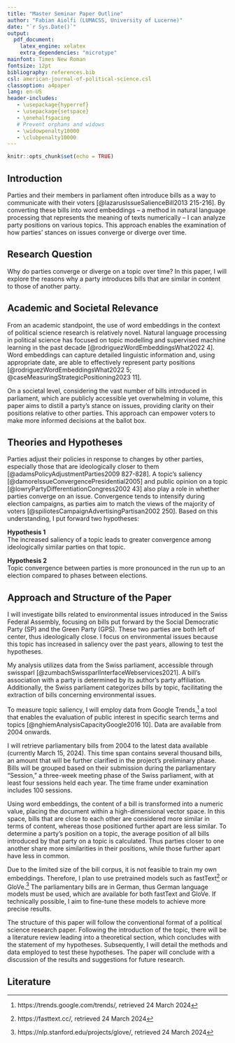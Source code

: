 ```yaml
---
title: "Master Seminar Paper Outline"
author: "Fabian Aiolfi (LUMACSS, University of Lucerne)"
date: "`r Sys.Date()`"
output: 
  pdf_document:
    latex_engine: xelatex
    extra_dependencies: "microtype"
mainfont: Times New Roman
fontsize: 12pt
bibliography: references.bib
csl: american-journal-of-political-science.csl
classoption: a4paper
lang: en-US
header-includes:
   - \usepackage{hyperref}
   - \usepackage{setspace}
   - \onehalfspacing
   # Prevent orphans and widows
   - \widowpenalty10000
   - \clubpenalty10000
---
```


\onehalfspacing

```r
knitr::opts_chunk$set(echo = TRUE)
```

## Introduction
Parties and their members in parliament often introduce bills as a way to communicate with their voters [@lazarusIssueSalienceBill2013 215-216]. By converting these bills into word embeddings – a method in natural language processing that represents the meaning of texts numerically – I can analyze party positions on various topics. This approach enables the examination of how parties’ stances on issues converge or diverge over time.

## Research Question
Why do parties converge or diverge on a topic over time? In this paper, I will explore the reasons why a party introduces bills that are similar in content to those of another party. 

## Academic and Societal Relevance
From an academic standpoint, the use of word embeddings in the context of political science research is relatively novel. Natural language processing in political science has focused on topic modelling and supervised machine learning in the past decade [@rodriguezWordEmbeddingsWhat2022 4]. Word embeddings can capture detailed linguistic information and, using appropriate date, are able to effectively represent party positions [@rodriguezWordEmbeddingsWhat2022 5; @caseMeasuringStrategicPositioning2023 11].

On a societal level, considering the vast number of bills introduced in parliament, which are publicly accessible yet overwhelming in volume, this paper aims to distill a party’s stance on issues, providing clarity on their positions relative to other parties. This approach can empower voters to make more informed decisions at the ballot box.

## Theories and Hypotheses
Parties adjust their policies in response to changes by other parties, especially those that are ideologically closer to them [@adamsPolicyAdjustmentParties2009 827-828]. A topic’s saliency [@damoreIssueConvergencePresidential2005] and public opinion on a topic [@lowryPartyDifferentiationCongress2002 43] also play a role in whether parties converge on an issue. Convergence tends to intensify during election campaigns, as parties aim to match the views of the majority of voters [@spiliotesCampaignAdvertisingPartisan2002 250]. Based on this understanding, I put forward two hypotheses:  
  
**Hypothesis 1**  
The increased saliency of a topic leads to greater convergence among ideologically similar parties on that topic.  

**Hypothesis 2**  
Topic convergence between parties is more pronounced in the run up to an election compared to phases between elections.

## Approach and Structure of the Paper
I will investigate bills related to environmental issues introduced in the Swiss Federal Assembly, focusing on bills put forward by the Social Democratic Party (SP) and the Green Party (GPS). These two parties are both left of center, thus ideologically close. I focus on environmental issues because this topic has increased in saliency over the past years, allowing to test the hypotheses.

My analysis utilizes data from the Swiss parliament, accessible through swissparl [@zumbachSwissparlInterfaceWebservices2021]. A bill’s association with a party is determined by its author's party affiliation. Additionally, the Swiss parliament categorizes bills by topic, facilitating the extraction of bills concerning environmental issues.

To measure topic saliency, I will employ data from Google Trends,^[https://trends.google.com/trends/, retrieved 24 March 2024] a tool that enables the evaluation of public interest in specific search terms and topics [@nghiemAnalysisCapacityGoogle2016 10]. Data are available from 2004 onwards.

I will retrieve parliamentary bills from 2004 to the latest data available (currently March 15, 2024). This time span contains several thousand bills, an amount that will be further clarified in the project’s preliminary phase. Bills will be grouped based on their submission during the parliamentary “Session,” a three-week meeting phase of the Swiss parliament, with at least four sessions held each year. The time frame under examination includes 100 sessions.

Using word embeddings, the content of a bill is transformed into a numeric value, placing the document within a high-dimensional vector space. In this space, bills that are close to each other are considered more similar in terms of content, whereas those positioned further apart are less similar. To determine a party’s position on a topic, the average position of all bills introduced by that party on a topic is calculated. Thus parties closer to one another share more similarities in their positions, while those further apart have less in common.

Due to the limited size of the bill corpus, it is not feasible to train my own embeddings. Therefore, I plan to use pretrained models such as fastText^[https://fasttext.cc/, retrieved 24 March 2024] or GloVe.^[https://nlp.stanford.edu/projects/glove/, retrieved 24 March 2024] The parliamentary bills are in German, thus German language models must be used, which are available for both fastText and GloVe. If technically possible, I aim to fine-tune these models to achieve more precise results.

The structure of this paper will follow the conventional format of a political science research paper. Following the introduction of the topic, there will be a literature review leading into a theoretical section, which concludes with the statement of my hypotheses. Subsequently, I will detail the methods and data employed to test these hypotheses. The paper will conclude with a discussion of the results and suggestions for future research.

\pagebreak

## Literature
